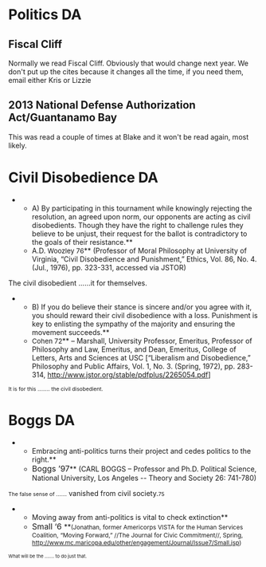 =Politics DA= 
==Fiscal Cliff== 
Normally we read Fiscal Cliff. Obviously that would change next year. We don't put up the cites because it changes all the time, if you need them, email either Kris or Lizzie

==2013 National Defense Authorization Act/Guantanamo Bay== 
This was read a couple of times at Blake and it won't be read again, most likely.
=Civil Disobedience DA= 
**A) By participating in this tournament while knowingly rejecting the resolution, an agreed upon norm, our opponents are acting as civil disobedients. Though they have the right to challenge rules they believe to be unjust, their request for the ballot is contradictory to the goals of their resistance.**
**A.D. <span style="font-size: 10pt;">Woozley 76</span>** (Professor of Moral Philosophy at University of Virginia, “Civil Disobedience and Punishment,” Ethics, Vol. 86, No. 4. (Jul., 1976), pp. 323-331, accessed via JSTOR)
<span class="StyleBoldUnderline">The civil disobedient ......it for themselves.</span>

**B) If you do believe their stance is sincere and/or you agree with it, you should reward their civil disobedience with a loss. Punishment is key to enlisting the sympathy of the majority and ensuring the movement succeeds.**
**<span style="font-size: 10pt;">Cohen 72</span>** – Marshall, University Professor, Emeritus, Professor of Philosophy and Law, Emeritus, and Dean, Emeritus, College of Letters, Arts and Sciences at USC [“Liberalism and Disobedience,” Philosophy and Public Affairs, Vol. 1, No. 3. (Spring, 1972), pp. 283-314, http://www.jstor.org/stable/pdfplus/2265054.pdf]
<span style="font-size: 8pt;">It is for this ........ the civil disobedient.</span>

=Boggs DA= 
**Embracing anti-politics turns their project and cedes politics to the right.**
**<span style="font-size: 12pt;">Boggs ’97</span>** (CARL BOGGS – Professor and Ph.D. Political Science, National University, Los Angeles -- Theory and Society 26: 741-780)
<span style="font-size: 8pt;">The false sense of .......</span><span class="underline"> vanished from civil society.</span><span style="font-size: 8pt;">75 </span>
**Moving away from anti-politics is vital to check extinction**
**<span style="font-size: 12pt;">Small ‘6 </span>**<span style="font-size: 9pt;">(Jonathan, former Americorps VISTA for the Human Services Coalition, “Moving Forward,” //The Journal for Civic Commitment//, Spring, http://www.mc.maricopa.edu/other/engagement/Journal/Issue7/Small.jsp)</span>

<span style="font-size: 7pt;">What will be the ....... to do just that.</span>